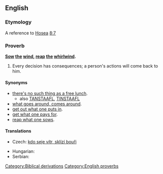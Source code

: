 ==English==

===Etymology===
A reference to [[w:Book of Hosea|Hosea]] [[s:Bible (King James)/Hosea#Chapter 8|8:7]]

===Proverb===
'''[[sow|Sow]] [[the]] [[wind]], [[reap]] [[the]] [[whirlwind]].'''

# Every decision has consequences; a person's actions will come back to him.

====Synonyms====
* [[there's no such thing as a free lunch]].
** also [[TANSTAAFL]], [[TINSTAAFL]]
* [[what goes around, comes around]].
* [[get out what one puts in]].
* [[get what one pays for]].
* [[reap what one sows]].

====Translations====
{{trans-top|every decision has consequences; a person's actions will come back to him}}
* Czech: [[kdo seje vítr, sklízí bouři]]
{{trans-mid}}
* Hungarian: {{t+|hu|aki szelet vet, vihart arat}}
* Serbian: {{t|sr|ко сеје ветар, жање олују|tr=ko seje vetar, žanje oluju|sc=Cyrl}}
{{trans-bottom}}

[[Category:Biblical derivations]]
[[Category:English proverbs]]